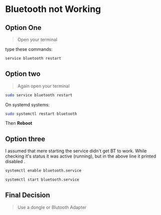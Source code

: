 
# Bluetooth not Working

## Option One

> Open your terminal

type these commands:

```bash
service bluetooth restart
```

## Option two

> Again open your terminal

```bash
sudo service bluetooth restart
```

On systemd systems:

```bash
sudo systemctl restart bluetooth
```

Then **Reboot**

## Option three

I assumed that mere starting the service didn't get BT to work. While checking it's status it was active (running), but in the above line it printed disabled .

```bash
systemctl enable bluetooth.service
```

```bash
systemctl start bluetooth.service
```

## Final Decision


> Use a dongle or Blutooth Adapter



